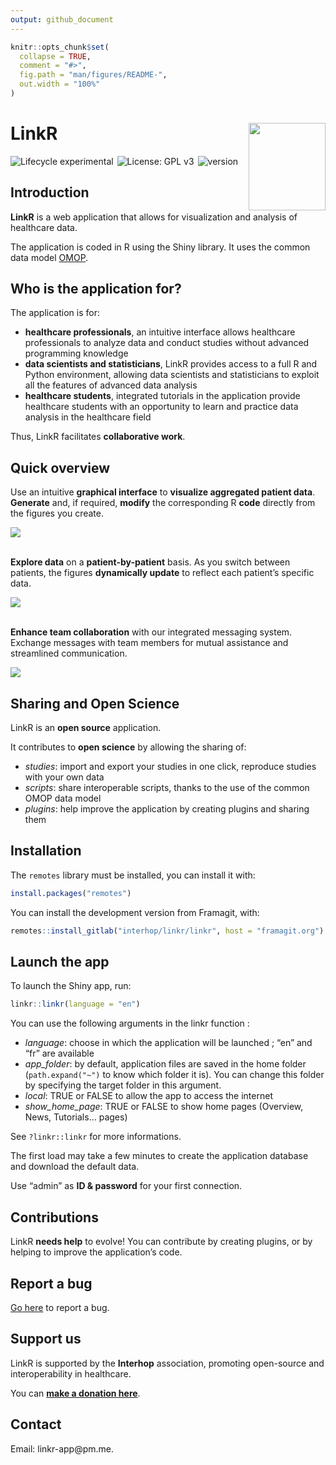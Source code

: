 ```yaml
---
output: github_document
---
```


<!-- README.md is generated from README.Rmd. Please edit that file -->

```r
knitr::opts_chunk$set(
  collapse = TRUE,
  comment = "#>",
  fig.path = "man/figures/README-",
  out.width = "100%"
)
```

# LinkR <a href="https://framagit.org/interhop/linkr/linkr"><img src="https://framagit.org/interhop/linkr/linkr/-/raw/master/man/figures/hex.png" align="right" width = "123" height="140" /></a>

<img src = "https://img.shields.io/badge/lifecycle-experimental-orange.svg" alt = "Lifecycle experimental" style = "margin-right:2px;"/>
<img src = "https://img.shields.io/badge/License-GPLv3-blue.svg" alt = "License: GPL v3" style = "margin-right:2px;"/>
<img src = "https://img.shields.io/badge/version-0.3.0.9013-blue" alt = "version" style = "margin-right:2px;" />

## Introduction

**LinkR** is a web application that allows for visualization and analysis of healthcare data.

The application is coded in R using the Shiny library. It uses the common data model <a href = "https://ohdsi.github.io/CommonDataModel/" target = "_blank">OMOP</a>.

## Who is the application for?

The application is for:

- **healthcare professionals**, an intuitive interface allows healthcare professionals to analyze data and conduct studies without advanced programming knowledge
- **data scientists and statisticians**, LinkR provides access to a full R and Python environment, allowing data scientists and statisticians to exploit all the features of advanced data analysis
- **healthcare students**, integrated tutorials in the application provide healthcare students with an opportunity to learn and practice data analysis in the healthcare field

Thus, LinkR facilitates **collaborative work**.

## Quick overview

Use an intuitive **graphical interface** to **visualize aggregated patient data**. **Generate** and, if required, **modify** the corresponding R **code** directly from the figures you create.

<img src="man/figures/ggplot2_plugin.gif" /><br /><br />

**Explore data** on a **patient-by-patient** basis. As you switch between patients, the figures **dynamically update** to reflect each patient's specific data.

<img src="man/figures/dygraphs_plugin.gif" /><br /><br />

**Enhance team collaboration** with our integrated messaging system. Exchange messages with team members for mutual assistance and streamlined communication.

<img src="man/figures/messages.gif" />

## Sharing and Open Science

LinkR is an **open source** application.

It contributes to **open science** by allowing the sharing of:

- *studies*: import and export your studies in one click, reproduce studies with your own data
- *scripts*: share interoperable scripts, thanks to the use of the common OMOP data model
- *plugins*: help improve the application by creating plugins and sharing them

## Installation

The `remotes` library must be installed, you can install it with:
```r
install.packages("remotes")
```

You can install the development version from Framagit, with:
```r
remotes::install_gitlab("interhop/linkr/linkr", host = "framagit.org")
```

## Launch the app

To launch the Shiny app, run:
```r
linkr::linkr(language = "en")
```

You can use the following arguments in the linkr function :

- *language*: choose in which the application will be launched ; "en" and "fr" are available
- *app_folder*: by default, application files are saved in the home folder (`path.expand("~")` to know which folder it is). You can change this folder by specifying the target folder in this argument.
- *local*: TRUE or FALSE to allow the app to access the internet
- *show_home_page*: TRUE or FALSE to show home pages (Overview, News, Tutorials... pages)

See `?linkr::linkr` for more informations.

The first load may take a few minutes to create the application database and download the default data.

Use "admin" as **ID & password** for your first connection.

## Contributions

LinkR **needs help** to evolve! You can contribute by creating plugins, or by helping to improve the application's code.

## Report a bug

<a href = "https://framagit.org/interhop/linkr/linkr/-/issues" target = "_blank">Go here</a> to report a bug.

## Support us

LinkR is supported by the **Interhop** association, promoting open-source and interoperability in healthcare. 

You can **<a href = "https://interhop.org/en/dons/" target = "_blank">make a donation here</a>**.

## Contact

Email: linkr-app@pm.me.
